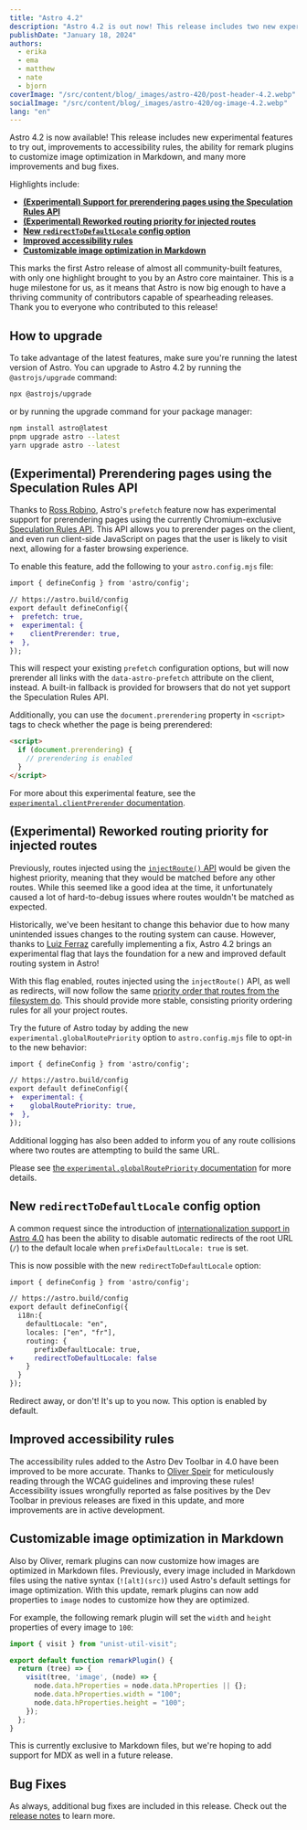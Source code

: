 ```yaml
---
title: "Astro 4.2"
description: "Astro 4.2 is out now! This release includes two new experimental features to try out, improvements to accessibility rules, and more."
publishDate: "January 18, 2024"
authors:
  - erika
  - ema
  - matthew
  - nate
  - bjorn
coverImage: "/src/content/blog/_images/astro-420/post-header-4.2.webp"
socialImage: "/src/content/blog/_images/astro-420/og-image-4.2.webp"
lang: "en"
---
```


Astro 4.2 is now available! This release includes new experimental features to try out, improvements to accessibility rules, the ability for remark plugins to customize image optimization in Markdown, and many more improvements and bug fixes.

Highlights include:

- **[(Experimental) Support for prerendering pages using the Speculation Rules API](#experimental-prerendering-pages-using-the-speculation-rules-api)**
- **[(Experimental) Reworked routing priority for injected routes](#experimental-reworked-routing-priority-for-injected-routes)**
- **[New `redirectToDefaultLocale` config option](#new-redirecttodefaultlocale-config-option)**
- **[Improved accessibility rules](#improved-accessibility-rules)**
- **[Customizable image optimization in Markdown](#customizable-image-optimization-in-markdown)**

This marks the first Astro release of almost all community-built features, with only one highlight brought to you by an Astro core maintainer. This is a huge milestone for us, as it means that Astro is now big enough to have a thriving community of contributors capable of spearheading releases. Thank you to everyone who contributed to this release!

## How to upgrade

To take advantage of the latest features, make sure you're running the latest version of Astro. You can upgrade to Astro 4.2 by running the `@astrojs/upgrade` command:

```sh
npx @astrojs/upgrade
```

or by running the upgrade command for your package manager:

```sh
npm install astro@latest
pnpm upgrade astro --latest
yarn upgrade astro --latest
```

## (Experimental) Prerendering pages using the Speculation Rules API

Thanks to [Ross Robino](https://github.com/rossrobino), Astro's `prefetch` feature now has experimental support for prerendering pages using the currently Chromium-exclusive [Speculation Rules API](https://developer.mozilla.org/en-US/docs/Web/API/Speculation_Rules_API). This API allows you to prerender pages on the client, and even run client-side JavaScript on pages that the user is likely to visit next, allowing for a faster browsing experience.

To enable this feature, add the following to your `astro.config.mjs` file:

```diff
import { defineConfig } from 'astro/config';

// https://astro.build/config
export default defineConfig({
+  prefetch: true,
+  experimental: {
+    clientPrerender: true,
+  },
});
```

This will respect your existing `prefetch` configuration options, but will now prerender all links with the `data-astro-prefetch` attribute on the client, instead. A built-in fallback is provided for browsers that do not yet support the Speculation Rules API.

Additionally, you can use the `document.prerendering` property in `<script>` tags to check whether the page is being prerendered:

```html
<script>
  if (document.prerendering) {
    // prerendering is enabled
  }
</script>
```

For more about this experimental feature, see the [`experimental.clientPrerender` documentation](https://docs.astro.build/en/reference/configuration-reference/#experimentalclientprerender).

## (Experimental) Reworked routing priority for injected routes

Previously, routes injected using the [`injectRoute()` API](https://docs.astro.build/en/reference/integrations-reference/#injectroute-option) would be given the highest priority, meaning that they would be matched before any other routes. While this seemed like a good idea at the time, it unfortunately caused a lot of hard-to-debug issues where routes wouldn't be matched as expected.

Historically, we've been hesitant to change this behavior due to how many unintended issues changes to the routing system can cause. However, thanks to [Luiz Ferraz](https://github.com/Fryuni) carefully implementing a fix, Astro 4.2 brings an experimental flag that lays the foundation for a new and improved default routing system in Astro!

With this flag enabled, routes injected using the `injectRoute()` API, as well as redirects, will now follow the same [priority order that routes from the filesystem do](https://docs.astro.build/en/core-concepts/routing/#route-priority-order). This should provide more stable, consisting priority ordering rules for all your project routes.

Try the future of Astro today by adding the new `experimental.globalRoutePriority` option to `astro.config.mjs` file to opt-in to the new behavior:

```diff
import { defineConfig } from 'astro/config';

// https://astro.build/config
export default defineConfig({
+  experimental: {
+    globalRoutePriority: true,
+  },
});
```

Additional logging has also been added to inform you of any route collisions where two routes are attempting to build the same URL.

Please see [the `experimental.globalRoutePriority` documentation](https://docs.astro.build/en/reference/configuration-reference/#experimentalglobalroutepriority) for more details.

## New `redirectToDefaultLocale` config option

A common request since the introduction of [internationalization support in Astro 4.0](https://astro.build/blog/astro-4/#internationalization-i18n-routing) has been the ability to disable automatic redirects of the root URL (`/`) to the default locale when `prefixDefaultLocale: true` is set.

This is now possible with the new `redirectToDefaultLocale` option:

```diff
import { defineConfig } from 'astro/config';

// https://astro.build/config
export default defineConfig({
  i18n:{
    defaultLocale: "en",
    locales: ["en", "fr"],
    routing: {
      prefixDefaultLocale: true,
+     redirectToDefaultLocale: false
    }
  }
});
```

Redirect away, or don't! It's up to you now. This option is enabled by default.

## Improved accessibility rules

The accessibility rules added to the Astro Dev Toolbar in 4.0 have been improved to be more accurate. Thanks to [Oliver Speir](https://github.com/OliverSpeir) for meticulously reading through the WCAG guidelines and improving these rules! Accessibility issues wrongfully reported as false positives by the Dev Toolbar in previous releases are fixed in this update, and more improvements are in active development.

## Customizable image optimization in Markdown

Also by Oliver, remark plugins can now customize how images are optimized in Markdown files. Previously, every image included in Markdown files using the native syntax (`![alt](src)`) used Astro's default settings for image optimization. With this update, remark plugins can now add properties to `image` nodes to customize how they are optimized.

For example, the following remark plugin will set the `width` and `height` properties of every image to `100`:

```js
import { visit } from "unist-util-visit";

export default function remarkPlugin() {
  return (tree) => {
    visit(tree, 'image', (node) => {
      node.data.hProperties = node.data.hProperties || {};
      node.data.hProperties.width = "100";
      node.data.hProperties.height = "100";
    });
  };
}
```

This is currently exclusive to Markdown files, but we're hoping to add support for MDX as well in a future release.

## Bug Fixes

As always, additional bug fixes are included in this release. Check out the [release notes](https://github.com/withastro/astro/blob/refs/heads/main/packages/astro/CHANGELOG.md#420) to learn more.
